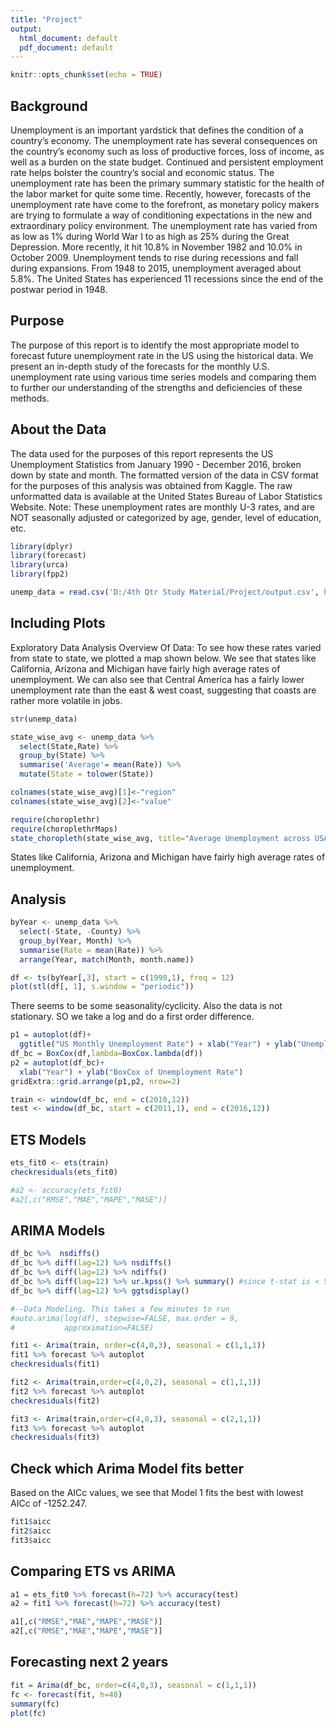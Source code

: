 ```yaml
---
title: "Project"
output:
  html_document: default
  pdf_document: default
---
```


```r
knitr::opts_chunk$set(echo = TRUE)
```

## Background
Unemployment is an important yardstick that defines the condition of a country’s economy. The unemployment rate has several consequences on the country’s economy such as loss of productive forces, loss of income, as well as a burden on the state budget. Continued and persistent employment rate helps bolster the country’s social and economic status. 
The unemployment rate has been the primary summary statistic for the health of the labor market for quite some time. Recently, however, forecasts of the unemployment rate have come to the forefront, as monetary policy makers are trying to formulate a way of conditioning expectations in the new and extraordinary policy environment.
The unemployment rate has varied from as low as 1% during World War I to as high as 25% during the Great Depression. More recently, it hit 10.8% in November 1982 and 10.0% in October 2009. Unemployment tends to rise during recessions and fall during expansions. From 1948 to 2015, unemployment averaged about 5.8%. The United States has experienced 11 recessions since the end of the postwar period in 1948.



## Purpose

The purpose of this report is to identify the most appropriate model to forecast future unemployment rate in the US using the historical data. We present an in-depth study of the forecasts for the monthly U.S. unemployment rate using various time series models and comparing them to further our understanding of the strengths and deficiencies of these methods.

## About the Data

The data used for the purposes of this report represents the US Unemployment Statistics from January 1990 - December 2016, broken down by state and month. The formatted version of the data in CSV format for the purposes of this analysis was obtained from Kaggle. The raw unformatted data is available at the United States Bureau of Labor Statistics Website.
Note: These unemployment rates are monthly U-3 rates, and are NOT seasonally adjusted or categorized by age, gender, level of education, etc.

```r
library(dplyr)
library(forecast)
library(urca)
library(fpp2)

unemp_data = read.csv('D:/4th Qtr Study Material/Project/output.csv', header = TRUE, stringsAsFactors = FALSE)
```

## Including Plots

Exploratory Data Analysis
Overview Of Data: 
To see how these rates varied from state to state, we plotted a map shown below. We see that states like California, Arizona and Michigan have fairly high average rates of unemployment. We can also see that Central America has a fairly lower unemployment rate than the east & west coast, suggesting that coasts are rather more volatile in jobs.

```r
str(unemp_data)
```

```r
state_wise_avg <- unemp_data %>%
  select(State,Rate) %>%
  group_by(State) %>%
  summarise('Average'= mean(Rate)) %>%
  mutate(State = tolower(State))

colnames(state_wise_avg)[1]<-"region"
colnames(state_wise_avg)[2]<-"value"

require(choroplethr)
require(choroplethrMaps)
state_choropleth(state_wise_avg, title="Average Unemployment across USA", num_colors=8, legend="Avg unemp rate")

```

States like California, Arizona and Michigan have fairly high average rates of unemployment.

## Analysis 

```r
byYear <- unemp_data %>%
  select(-State, -County) %>% 
  group_by(Year, Month) %>% 
  summarise(Rate = mean(Rate)) %>%
  arrange(Year, match(Month, month.name))

df <- ts(byYear[,3], start = c(1990,1), freq = 12)
plot(stl(df[, 1], s.window = "periodic"))
```

There seems to be some seasonality/cyclicity. Also the data is not stationary. SO we take a log and do a first order difference. 

```r
p1 = autoplot(df)+
  ggtitle("US Monthly Unemployment Rate") + xlab("Year") + ylab("Unemployment Rate")
df_bc = BoxCox(df,lambda=BoxCox.lambda(df))
p2 = autoplot(df_bc)+
  xlab("Year") + ylab("BoxCox of Unemployment Rate")
gridExtra::grid.arrange(p1,p2, nrow=2)

train <- window(df_bc, end = c(2010,12))
test <- window(df_bc, start = c(2011,1), end = c(2016,12))

```

## ETS Models

```r
ets_fit0 <- ets(train)
checkresiduals(ets_fit0)

#a2 <- accuracy(ets_fit0)
#a2[,c("RMSE","MAE","MAPE","MASE")]

```

## ARIMA Models

```r
df_bc %>%  nsdiffs()
df_bc %>% diff(lag=12) %>% nsdiffs()
df_bc %>% diff(lag=12) %>% ndiffs()
df_bc %>% diff(lag=12) %>% ur.kpss() %>% summary() #since t-stat is < 5pct, we'll call this series stationary
df_bc %>% diff(lag=12) %>% ggtsdisplay() 
```



```r
#--Data Modeling. This takes a few minutes to run
#auto.arima(log(df), stepwise=FALSE, max.order = 9,
#           approximation=FALSE)
```

```r
fit1 <- Arima(train, order=c(4,0,3), seasonal = c(1,1,1))
fit1 %>% forecast %>% autoplot
checkresiduals(fit1)
```

```r
fit2 <- Arima(train,order=c(4,0,2), seasonal = c(1,1,1))
fit2 %>% forecast %>% autoplot
checkresiduals(fit2)
```

```r
fit3 <- Arima(train,order=c(4,0,3), seasonal = c(2,1,1))
fit3 %>% forecast %>% autoplot
checkresiduals(fit3)

```

## Check which Arima Model fits better

Based on the AICc values, we see that Model 1 fits the best with lowest AICc of -1252.247.
```r

fit1$aicc
fit2$aicc
fit3$aicc

```

## Comparing ETS vs ARIMA
```r

a1 = ets_fit0 %>% forecast(h=72) %>% accuracy(test)
a2 = fit1 %>% forecast(h=72) %>% accuracy(test)

a1[,c("RMSE","MAE","MAPE","MASE")]
a2[,c("RMSE","MAE","MAPE","MASE")]
```



## Forecasting next 2 years

```r
fit = Arima(df_bc, order=c(4,0,3), seasonal = c(1,1,1))
fc <- forecast(fit, h=48)
summary(fc)
plot(fc)
```
